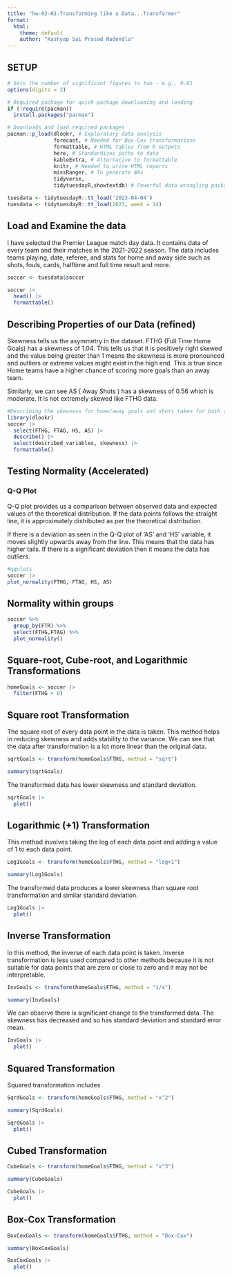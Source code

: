 ```yaml
---
title: "hw-02-01-Transforming like a Data...Transformer"
format:
  html:
    theme: default
    author: "Kashyap Sai Prasad Nadendla"
---
```


## SETUP

```r

# Sets the number of significant figures to two - e.g., 0.01
options(digits = 2)

# Required package for quick package downloading and loading 
if (!require(pacman))  
  install.packages("pacman")

# Downloads and load required packages
pacman::p_load(dlookr, # Exploratory data analysis
               forecast, # Needed for Box-Cox transformations
               formattable, # HTML tables from R outputs
               here, # Standardizes paths to data
               kableExtra, # Alternative to formattable
               knitr, # Needed to write HTML reports
               missRanger, # To generate NAs
               tidyverse,
               tidytuesdayR,showtextdb) # Powerful data wrangling package suite
```

```r

tuesdata <- tidytuesdayR::tt_load('2023-04-04')
tuesdata <- tidytuesdayR::tt_load(2023, week = 14)
```

## Load and Examine the data

I have selected the Premier League match day data. It contains data of every team and their matches in the 2021-2022 season. The data includes teams playing, date, referee, and stats for home and away side such as shots, fouls, cards, halftime and full time result and more.

```r

soccer <- tuesdata$soccer
```

```r

soccer |>
  head() |>
  formattable()
```

## Describing Properties of our Data (refined)

Skewness tells us the asymmetry in the dataset. FTHG (Full Time Home Goals) has a skewness of 1.04. This tells us that it is positively right skewed and the value being greater than 1 means the skewness is more pronounced and outliers or extreme values might exist in the high end. This is true since Home teams have a higher chance of scoring more goals than an away team.

Similarly, we can see AS ( Away Shots ) has a skewness of 0.56 which is moderate. It is not extremely skewed like FTHG data.

```r

#Describing the skewness for home/away goals and shots taken for both teams
library(dlookr)
soccer |>
  select(FTHG, FTAG, HS, AS) |>
  describe() |>
  select(described_variables, skewness) |>
  formattable()
```

## Testing Normality (Accelerated)

### Q-Q Plot

Q-Q plot provides us a comparison between observed data and expected values of the theoretical distribution. If the data points follows the straight line, it is approximately distributed as per the theoretical distribution.

If there is a deviation as seen in the Q-Q plot of 'AS' and 'HS' variable, it moves slightly upwards away from the line. This means that the data has higher tails. If there is a significant deviation then it means the data has outliers.

```r

#qqplots
soccer |>
plot_normality(FTHG, FTAG, HS, AS)
```

## Normality within groups

```r

soccer %>%
  group_by(FTR) %>%
  select(FTHG,FTAG) %>%
  plot_normality()
```

## Square-root, Cube-root, and Logarithmic Transformations

```r

homeGoals <- soccer |>
  filter(FTHG > 0)
```

## Square root Transformation

The square root of every data point in the data is taken. This method helps in reducing skewness and adds stability to the variance. We can see that the data after transformation is a lot more linear than the original data.

```r

sqrtGoals <- transform(homeGoals$FTHG, method = "sqrt") 

summary(sqrtGoals)
```

The transformed data has lower skewness and standard deviation.

```r

sqrtGoals |>
  plot()
```

## Logarithmic (+1) Transformation

This method involves taking the log of each data point and adding a value of 1 to each data point.

```r

Log1Goals <- transform(homeGoals$FTHG, method = "log+1") 

summary(Log1Goals)
```

The transformed data produces a lower skewness than square root transformation and similar standard deviation.

```r

Log1Goals |>
  plot()
```

## Inverse Transformation

In this method, the inverse of each data point is taken. Inverse transformation is less used compared to other methods because it is not suitable for data points that are zero or close to zero and it may not be interpretable.

```r

InvGoals <- transform(homeGoals$FTHG, method = "1/x") 

summary(InvGoals)
```

We can observe there is significant change to the transformed data. The skewness has decreased and so has standard deviation and standard error mean.

```r

InvGoals |>
  plot()
```

## Squared Transformation

Squared transformation includes

```r

SqrdGoals <- transform(homeGoals$FTHG, method = "x^2") 

summary(SqrdGoals)
```

```r

SqrdGoals |>
  plot()
```

## Cubed Transformation

```r

CubeGoals <- transform(homeGoals$FTHG, method = "x^3") 

summary(CubeGoals)
```

```r

CubeGoals |>
  plot()
```

## Box-Cox Transformation

```r

BoxCoxGoals <- transform(homeGoals$FTHG, method = "Box-Cox") 

summary(BoxCoxGoals)
```

```r

BoxCoxGoals |>
  plot()
```
